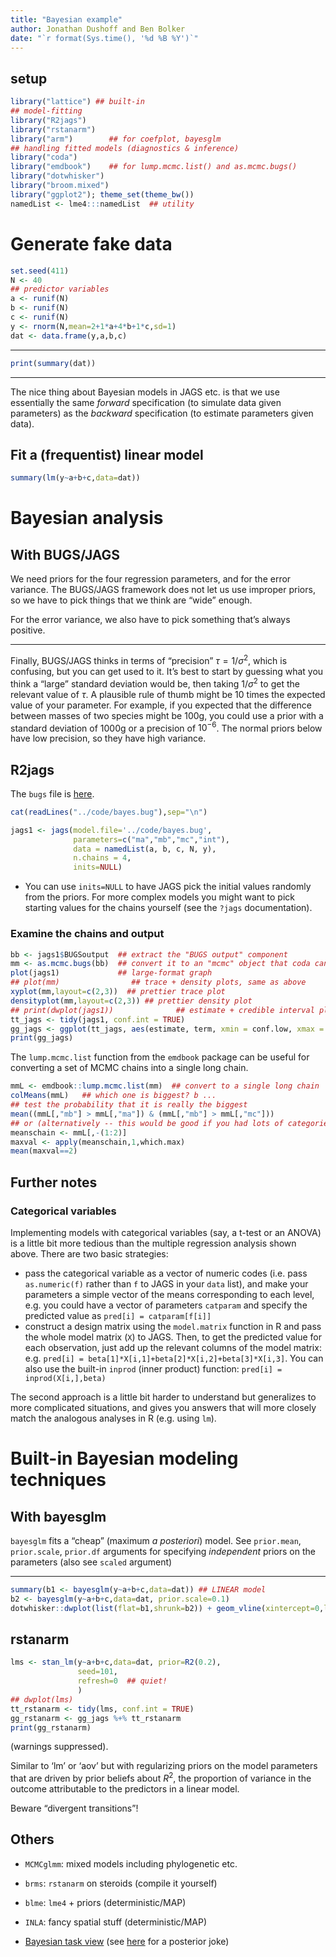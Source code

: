 ```yaml
---
title: "Bayesian example"
author: Jonathan Dushoff and Ben Bolker
date: "`r format(Sys.time(), '%d %B %Y')`"
---
```


## setup

```r
library("lattice") ## built-in
## model-fitting
library("R2jags")
library("rstanarm")
library("arm")        ## for coefplot, bayesglm
## handling fitted models (diagnostics & inference)
library("coda")
library("emdbook")    ## for lump.mcmc.list() and as.mcmc.bugs()
library("dotwhisker")
library("broom.mixed")
library("ggplot2"); theme_set(theme_bw())
namedList <- lme4:::namedList  ## utility
```

# Generate fake data

``` r
set.seed(411)
N <- 40
## predictor variables
a <- runif(N)
b <- runif(N)
c <- runif(N)
y <- rnorm(N,mean=2+1*a+4*b+1*c,sd=1)
dat <- data.frame(y,a,b,c)
```

---

```r
print(summary(dat))
```

---

The nice thing about Bayesian models in JAGS etc. is that we
use essentially the same *forward* specification (to simulate
data given parameters) as the *backward* specification (to estimate
parameters given data).

## Fit a (frequentist) linear model

``` r
summary(lm(y~a+b+c,data=dat))
```

# Bayesian analysis

## With BUGS/JAGS

We need priors for the four regression parameters, and for the error variance.  The BUGS/JAGS framework does not let us use improper priors, so we have to pick things that we think are "wide" enough.

For the error variance, we also have to pick something that's always positive.

---

Finally, BUGS/JAGS thinks in terms of "precision" $\tau=1/\sigma^2$, which is confusing, but you can get used to it. It's best to start by guessing what you think a "large" standard deviation would be, then taking $1/\sigma^2$ to get the relevant value of $\tau.$ A plausible rule of thumb might be 10 times the expected value of your parameter. For example, if you expected that the difference between masses of two species might be 100g, you could use a prior with a standard deviation of 1000g or a precision of $10^{-6}$. The normal priors below have low precision, so they have high variance.

## R2jags

The `bugs` file is [here](../code/bayes.bug).

```r
cat(readLines("../code/bayes.bug"),sep="\n")
```

``` r
jags1 <- jags(model.file='../code/bayes.bug',
              parameters=c("ma","mb","mc","int"),
              data = namedList(a, b, c, N, y),
              n.chains = 4,
              inits=NULL)
```

- You can use `inits=NULL` to have JAGS pick the initial values randomly from the priors. For more complex models you might want to pick starting values for the chains yourself (see the `?jags` documentation).

### Examine the chains and output

``` r
bb <- jags1$BUGSoutput  ## extract the "BUGS output" component
mm <- as.mcmc.bugs(bb)  ## convert it to an "mcmc" object that coda can handle
plot(jags1)             ## large-format graph
## plot(mm)                ## trace + density plots, same as above
xyplot(mm,layout=c(2,3))  ## prettier trace plot
densityplot(mm,layout=c(2,3)) ## prettier density plot
## print(dwplot(jags1))              ## estimate + credible interval plot
tt_jags <- tidy(jags1, conf.int = TRUE)
gg_jags <- ggplot(tt_jags, aes(estimate, term, xmin = conf.low, xmax = conf.high)) + geom_pointrange()
print(gg_jags)
```

The `lump.mcmc.list` function from the `emdbook` package can be useful for converting a set of MCMC chains into a single long chain.

``` r
mmL <- emdbook::lump.mcmc.list(mm)  ## convert to a single long chain
colMeans(mmL)   ## which one is biggest? b ...
## test the probability that it is really the biggest
mean((mmL[,"mb"] > mmL[,"ma"]) & (mmL[,"mb"] > mmL[,"mc"]))
## or (alternatively -- this would be good if you had lots of categories)
meanschain <- mmL[,-(1:2)]
maxval <- apply(meanschain,1,which.max)
mean(maxval==2)
```

## Further notes

### Categorical variables

Implementing models with categorical variables (say, a t-test or an ANOVA) is a little bit more tedious than the multiple regression analysis shown above.  There are two basic strategies:

- pass the categorical variable as a vector of numeric codes (i.e. pass `as.numeric(f)` rather than `f` to JAGS in your `data` list), and make your parameters a simple vector of the means corresponding to each level, e.g. you could have a vector of parameters `catparam` and specify the predicted value as `pred[i] = catparam[f[i]]`
- construct a design matrix using the `model.matrix` function in R and pass the whole model matrix (`X`) to JAGS.  Then, to get the predicted value for each observation, just add up the relevant columns of the model matrix: e.g. `pred[i] = beta[1]*X[i,1]+beta[2]*X[i,2]+beta[3]*X[i,3]`.  You can also use the built-in `inprod` (inner product) function: `pred[i] = inprod(X[i,],beta)`

The second approach is a little bit harder to understand but generalizes to more complicated situations, and gives you answers that will more closely match the analogous analyses in R (e.g. using `lm`).

# Built-in Bayesian modeling techniques

## With bayesglm

`bayesglm` fits a "cheap" (maximum *a posteriori*) model. See `prior.mean`, `prior.scale`, `prior.df` arguments for specifying *independent* priors on the parameters (also see `scaled` argument)

---

``` r
summary(b1 <- bayesglm(y~a+b+c,data=dat)) ## LINEAR model
b2 <- bayesglm(y~a+b+c,data=dat, prior.scale=0.1)
dotwhisker::dwplot(list(flat=b1,shrunk=b2)) + geom_vline(xintercept=0,lty=2)
```


## rstanarm

```r
lms <- stan_lm(y~a+b+c,data=dat, prior=R2(0.2),
               seed=101,
               refresh=0  ## quiet!
               )
## dwplot(lms)
tt_rstanarm <- tidy(lms, conf.int = TRUE)
gg_rstanarm <- gg_jags %+% tt_rstanarm
print(gg_rstanarm)
```

(warnings suppressed).

Similar to ‘lm’ or ‘aov’ but with regularizing priors on the model parameters that are driven by prior beliefs about $R^2$, the proportion of variance in the outcome attributable to the predictors in a linear model.

Beware "divergent transitions"!

## Others

- `MCMCglmm`: mixed models including phylogenetic etc.
- `brms`: `rstanarm` on steroids (compile it yourself)
- `blme`: `lme4` + priors (deterministic/MAP)
- `INLA`: fancy spatial stuff (deterministic/MAP)

- [Bayesian task view](https://cran.r-project.org/web/views/Bayesian.html) (see [here](https://www.maths.lancs.ac.uk/~rowlings/R/TaskViews/) for a posterior joke)

